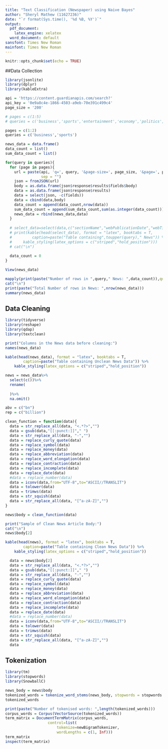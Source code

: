 ```yaml
---
title: "Text Classification (Newspaper) using Naive Bayes"
author: "Sheryl Mathew (11627236)"
date: "`r format(Sys.time(), '%d %B, %Y')`"
output:
  pdf_document:
    latex_engine: xelatex
  word_document: default
sansfont: Times New Roman
mainfont: Times New Roman
---
```


```r
knitr::opts_chunk$set(echo = TRUE)
```

##Data Collection

```r
library(jsonlite)
library(dplyr)
library(kableExtra) 

api = 'https://content.guardianapis.com/search?'
api_key = '0e9a8c4e-1866-4503-a9eb-70e391c499c4'
page_size = '200'

# pages = c(1:5)
# queries = c('business','sports','entertainment','economy','politics','science','crime','health','art','technology')

pages = c(1:2)
queries = c('business','sports')

news_data = data.frame()
data_count = list()
sum_data_count = list()

for(query in queries){
  for (page in pages){
    url = paste(api, 'q=', query, '&page-size=', page_size, '&page=', page, '&show-fields=body', '&api-key=', api_key, 
                sep = "")
    json = fromJSON(url)
    body = as.data.frame(json$response$results$fields$body)
    data = as.data.frame(json$response$results)
    data = select(json, -c(fields))
    data = cbind(data,body)
    data_count = append(data_count,nrow(data))
    sum_data_count = append(sum_data_count,sum(as.integer(data_count)))
    news_data = rbind(news_data,data)
  }
  
  # select_data=select(data,c("sectionName","webPublicationDate","webTitle"))
  # print(kable(head(select_data), format = "latex", booktabs = T, 
  #         caption=paste("Table containing",toupper(query)," News")) %>%
  #     kable_styling(latex_options = c("striped","hold_position")))
  # cat("\n")
  
  data_count = 0
}

View(news_data)
```
\newpage
```r
mapply(print(paste("Number of rows in ",query," News: ",data_count)),query = toupper(queries), data_count = sum_data_count)
cat("\n")
print(paste("Total Number of rows in News: ",nrow(news_data)))
summary(news_data)
```

## Data Cleaning

```r
library(tidyverse)
library(reshape)
library(qdap)
library(textclean)

print("Columns in the News data before cleaning:")
names(news_data)

kable(head(news_data), format = "latex", booktabs = T,
        caption=paste("Table containing Unclean News Data")) %>%
    kable_styling(latex_options = c("striped","hold_position"))

news = news_data%>%
  select(c())%>%
  rename(
    
  )%>%
  na.omit()

abv = c("bn")
rep = c("billion")

clean_function = function(data){
  data = str_replace_all(data, "<.*?>","") 
  data = gsub(data,"[[:punct:]]"," ")
  data = str_replace_all(data, "-","")
  data = replace_curly_quote(data)
  data = replace_symbol(data)
  data = replace_money(data)
  data = replace_abbreviation(data)
  data = replace_word_elongation(data)
  data = replace_contraction(data)
  data = replace_incomplete(data)
  data = replace_date(data)
  #data = replace_number(data)
  data = iconv(data,from="UTF-8",to="ASCII//TRANSLIT")
  data = tolower(data)
  data = trimws(data)
  data = str_squish(data)
  data = str_replace_all(data, "[^a-zA-Z]","") 
}

news$body = clean_function(data)

print("Sample of Clean News Article Body:")
cat("\n")
news$body[2]

kable(head(news), format = "latex", booktabs = T,
        caption=paste("Table containing Clean News Data")) %>%
    kable_styling(latex_options = c("striped","hold_position"))

```

```r
  data = news$body[2]
  data = str_replace_all(data, "<.*?>","") 
  data = gsub(data,"[[:punct:]]"," ")
  data = str_replace_all(data, "-","")
  data = replace_curly_quote(data)
  data = replace_symbol(data)
  data = replace_money(data)
  data = replace_abbreviation(data)
  data = replace_word_elongation(data)
  data = replace_contraction(data)
  data = replace_incomplete(data)
  data = replace_date(data)
  #data = replace_number(data)
  data = iconv(data,from="UTF-8",to="ASCII//TRANSLIT")
  data = tolower(data)
  data = trimws(data)
  data = str_squish(data)
  data = str_replace_all(data, "[^a-zA-Z]","") 
  data
```

## Tokenization

```r
library(tm)
library(stopwords)
library(SnowballC)

news_body = news$body
tokenized_words = tokenize_word_stems(news_body, stopwords = stopwords::stopwords("en"))
tokenized_words

print(paste("Number of tokenised words: ",length(tokenized_words)))
corpus_words = Corpus(VectorSource(tokenized_words))
term_matrix = DocumentTermMatrix(corpus_words,
                   control=list(
                       tokenize=newBigramTokenizer,
                       wordLengths = c(1, Inf)))
term_matrix
inspect(term_matrix)
```

